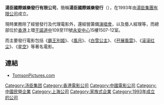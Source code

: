 {{Link style|time=2015-12-11T08:12:28+00:00}}
'''湯臣國際娛樂發行有限公司'''，簡稱'''湯臣國際娛樂發行'''（{{lang-en|TOMSON INTERNATIONAL ENTERTAINMENT DISTRIBUTION LIMITED}}），在1993年由[[湯臣集團有限公司|湯臣集團有限公司]]成立。

現時業務除了經營發行及代理電影外，還經營籌備[[演唱會|演唱會]]，以及藝人經理等，而總部位於[[香港|香港]]上環[[干諾道中|干諾道中]]109至111號[[永安中心|永安中心]]15樓1507-12室。

而主要發行電影包括《[[霸王別姬|霸王別姬]]》、《[[:en:Temptress_Moon|風月]]》、《[[:en:Snow_White_(1995_film)|白雪公主]]》、《[[孖展風雲|孖展風雲]]》、《[[滚滚红尘|滚滚红尘]]》、《[[星空|星空]]》等著名電影。

==連結==
*[http://www.tomsonpictures.com TomsonPictures.com] {{Wayback|url=http://www.tomsonpictures.com/ |date=20190703165950 }}

[[Category:汤臣集团|Category:汤臣集团]]
[[Category:香港電影公司|Category:香港電影公司]]
[[Category:中國電影公司|Category:中國電影公司]]
[[Category:中國民營企業|Category:中國民營企業]]
[[Category:上海公司|Category:上海公司]]
[[Category:家族式企業|Category:家族式企業]]
[[Category:1993年成立的公司|Category:1993年成立的公司]]